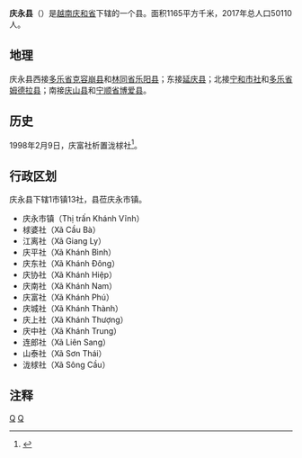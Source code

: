 {{Infobox Settlement
|name                   = 庆永县
|settlement_type        = 县
|official_name          = 
|other_name             = 
|native_name            = {{lang|vi|Huyện Khánh Vĩnh}}
|nickname               = 
|motto                  = 
|image_skyline          = Chăn bò.jpg
|imagesize              = 
|image_caption          = 
|image_flag             = 
|flag_size              = 
|image_seal             = 
|seal_size              = 
|image_shield           = 
|shield_size            = 
|image_blank_emblem     = 
|blank_emblem_size      = 
|image_map              = {{Infobox mapframe|frame-width=250|zoom=10}}
|mapsize                = 
|map_caption            = 
|image_map1             = 
|mapsize1               = 
|map_caption1           = 
|pushpin_map            = Vietnam
|pushpin_label_position = bottom
|pushpin_map_caption    = 
|pushpin_map1           = 
|pushpin_label_position1= 
|pushpin_map_caption1   = 
|subdivision_type       = 国家
|subdivision_name       = {{flag|Vietnam}}
|subdivision_type1      = [[越南行政区划|省]]
|subdivision_name1      = [[庆和省|庆和省]]
|subdivision_type2      = 行政区划
|subdivision_name2      = 1市镇13社
|subdivision_type3      = 
|subdivision_name3      = 
|seat_type              = 县莅
|seat                   = {{link-vi|庆永市镇|Khánh Vĩnh (thị trấn)}}
|government_type        = 
|leader_title           = 
|leader_name            = 
|leader_title1          = 
|leader_name1           = 
|established_title      = 
|established_date       = 
|area_magnitude         = 
|unit_pref              = 
|area_footnotes         = 
|area_total_km2         = 1165
|area_land_km2          = 
|area_water_km2         = 
|area_water_percent     = 
|area_urban_km2         = 
|area_metro_km2         = 
|population_as_of       = 2017年
|population_footnotes   = 
|population_note        = 
|population_total       = 50110
|population_density_km2 = auto
|population_metro             = 
|population_density_metro_km2 = 
|population_urban             = 
|population_density_urban_km2 = 
|timezone               = [[越南标准时间|越南标准时间]]
|utc_offset             = +7
|elevation_footnotes    = 
|elevation_m            = 
|coor_type              = 
|coordinates            = 
|postal_code_type       = 
|postal_code            = 
|area_code              = 
|website                = [https://khanhvinh.khanhhoa.gov.vn 庆永县电子信息门户网站]
|footnotes              = 
}}
'''庆永县'''（{{vie|v='''Huyện Khánh Vĩnh'''|hn=縣慶永}}）是[[越南|越南]][[庆和省|庆和省]]下辖的一个县。面积1165平方千米，2017年总人口50110人。

==地理==
庆永县西接[[多乐省|多乐省]][[克容崩县|克容崩县]]和[[林同省|林同省]][[乐阳县|乐阳县]]；东接[[延庆县_(越南)|延庆县]]；北接[[宁和市社|宁和市社]]和[[多乐省|多乐省]][[姆德拉县|姆德拉县]]；南接[[庆山县|庆山县]]和[[宁顺省|宁顺省]][[博爱县|博爱县]]。

==历史==
1998年2月9日，庆富社析置泷梂社<ref>{{Cite web |url=https://thuvienphapluat.vn/van-ban/Bat-dong-san/Nghi-dinh-12-1998-ND-CP-thanh-lap-xa-Song-Cau-thuoc-huyen-Khanh-Vinh-tinh-Khanh-Hoa-41447.aspx |title=Nghị định 12/1998/NĐ-CP về việc thành lập xã Sông Cầu thuộc huyện Khánh Vĩnh, tỉnh Khánh Hoà |access-date=2020-04-29 |archive-date=2021-11-18 |archive-url=https://web.archive.org/web/20211118083912/https://thuvienphapluat.vn/van-ban/Bat-dong-san/Nghi-dinh-12-1998-ND-CP-thanh-lap-xa-Song-Cau-thuoc-huyen-Khanh-Vinh-tinh-Khanh-Hoa-41447.aspx |dead-url=no }}</ref>。

==行政区划==
庆永县下辖1市镇13社，县莅庆永市镇。
*庆永市镇（Thị trấn Khánh Vĩnh）
*梂婆社（Xã Cầu Bà）
*江离社（Xã Giang Ly）
*庆平社（Xã Khánh Bình）
*庆东社（Xã Khánh Đông）
*庆协社（Xã Khánh Hiệp）
*庆南社（Xã Khánh Nam）
*庆富社（Xã Khánh Phú）
*庆城社（Xã Khánh Thành）
*庆上社（Xã Khánh Thượng）
*庆中社（Xã Khánh Trung）
*连郎社（Xã Liên Sang）
*山泰社（Xã Sơn Thái）
*泷梂社（Xã Sông Cầu）

==注释==
{{reflist}}
{{庆和省行政区划}}
{{越南南中部之县市镇区域划分}}

[[Category:庆和省|Q]]
[[Category:越南县份|Q]]